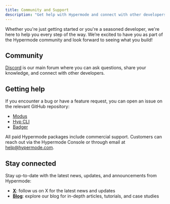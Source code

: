 ```yaml
---
title: Community and Support
description: "Get help with Hypermode and connect with other developers"
---
```


Whether you're just getting started or you're a seasoned developer, we're here
to help you every step of the way. We’re excited to have you as part of the
Hypermode community and look forward to seeing what you build!

## Community

[Discord](https://discord.hypermode.com) is our main forum where you can ask
questions, share your knowledge, and connect with other developers.

## Getting help

If you encounter a bug or have a feature request, you can open an issue on the
relevant GitHub repository:

- [Modus](https://github.com/hypermodeinc/modus/issues)
- [Hyp CLI](https://github.com/hypermodeinc/hyp-cli/issues)
- [Badger](https://github.com/dgraph-io/badger/issues)

All paid Hypermode packages include commercial support. Customers can reach out
via the Hypermode Console or through email at
[help@hypermode.com](mailto:help@hypermode.com).

## Stay connected

Stay up-to-date with the latest news, updates, and announcements from Hypermode:

- **[X](https://x.com/hypermodeinc)**: follow us on X for the latest news and
  updates
- **[Blog](https://hypermode.com/blog)**: explore our blog for in-depth
  articles, tutorials, and case studies

